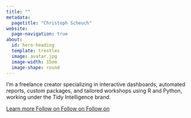 ```yaml
---
title: ""
metadata:
  pagetitle: "Christoph Scheuch"
website:
  page-navigation: true
about:
  id: hero-heading
  template: trestles
  image: avatar.jpg
  image-width: 15em
  image-shape: round
---
```


:::{#hero-heading}

I’m a freelance creator specializing in interactive dashboards, automated reports, custom packages, and tailored workshops using R and Python, working under the Tidy Intelligence brand.

```{=html}
<div class="button-group">
<a href="https://www.tidy-intelligence.com/about.html" class="cta-button">
    Learn more
</a>

<a href="https://www.linkedin.com/in/christophscheuch/" class="cta-button">
    Follow on <i class="fab fa-linkedin"></i>
</a>
<a href="https://bsky.app/profile/christophscheuch.bsky.social" class="cta-button">
    Follow on <i class="fa-brands fa-bluesky"></i>
</a>
<a href="https://github.com/tidy-intelligence" class="cta-button">
    Follow on <i class="fa-brands fa-github"></i>
</a>
<div>
```
:::